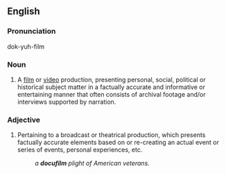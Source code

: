 ==English==

===Pronunciation===
dok-yuh-film

===Noun===
{{en-noun}}

# A [[film]] or [[video]] production, presenting personal, social, political or historical subject matter in a factually accurate and informative or entertaining manner that often consists of archival footage and/or interviews supported by narration.

===Adjective===
{{en-adj|-}}

# Pertaining to a broadcast or theatrical production, which presents factually accurate elements based on or re-creating an actual event or series of events, personal experiences, etc.
#:''a '''docufilm''' plight of American veterans.''
